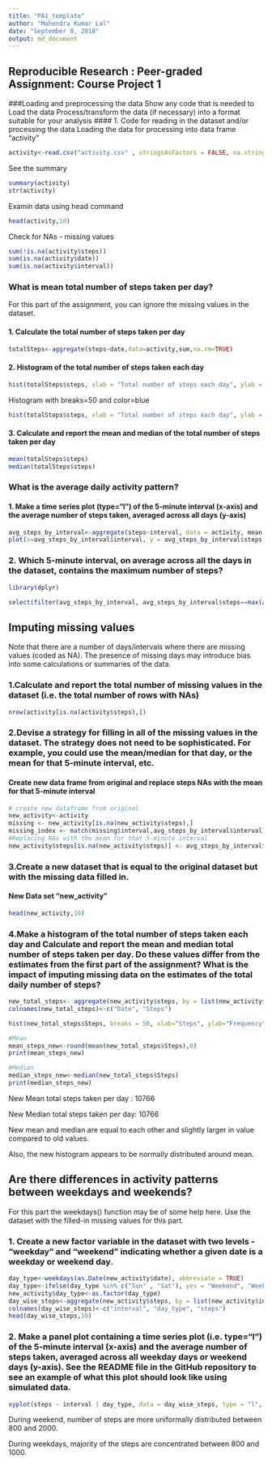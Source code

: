 ---
title: "PA1_template"
author: "Mahendra Kumar Lal"
date: "September 8, 2018"
output: md_document
---
## Reproducible Research : Peer-graded Assignment: Course Project 1 

###Loading and preprocessing the data
Show any code that is needed to
Load the data 
Process/transform the data (if necessary) into a format suitable for your analysis
#### 1. Code for reading in the dataset and/or processing the data
Loading the data for processing into data frame "activity"
```{r}
activity<-read.csv("activity.csv" , stringsAsFactors = FALSE, na.strings = "NA"  )

```
See the summary
```{r}
summary(activity)
str(activity)
```
Examin data using head command
```{r}
head(activity,10)

```
Check for NAs - missing values
```{r}
sum(!is.na(activity$steps))
sum(is.na(activity$date))
sum(is.na(activity$interval))
```
### What is mean total number of steps taken per day? 
For this part of the assignment, you can ignore the missing values in the dataset.

#### 1. Calculate the total number of steps taken per day

```{r}
totalSteps<-aggregate(steps~date,data=activity,sum,na.rm=TRUE)
```
#### 2. Histogram of the total number of steps taken each day
```{r  fig.path= "figure/"    }
hist(totalSteps$steps, xlab = "Total number of steps each day", ylab = "Frequency", main = " Histogram of total Number of steps each day")
```

Histogram with breaks=50 and color=blue
```{r  fig.path= "figure/" }
hist(totalSteps$steps, xlab = "Total number of steps each day", ylab = "Frequency", main = " Histogram of total Number of steps each day", breaks = 50, col = "blue")
```

#### 3. Calculate and report the mean and median of the total number of steps taken per day

```{r}
mean(totalSteps$steps)
median(totalSteps$steps)
```

### What is the average daily activity pattern?

#### 1. Make a time series plot (type="l") of the 5-minute interval (x-axis) and the average number of steps taken, averaged across all days (y-axis)
```{r   fig.path= "figure/" }
avg_steps_by_interval<-aggregate(steps~interval, data = activity, mean, na.rm =TRUE)
plot(x=avg_steps_by_interval$interval, y = avg_steps_by_interval$steps, xlab = "5-Minutes interval",ylab= "Average No of Steps across all days" , type = "l", col = "red" , main = "Average Number of Steps taken at 5 Min interval")

```

### 2. Which 5-minute interval, on average across all the days in the dataset, contains the maximum number of steps?
```{r}
library(dplyr)

select(filter(avg_steps_by_interval, avg_steps_by_interval$steps==max(avg_steps_by_interval$steps)) , 1)

```


## Imputing missing values

Note that there are a number of days/intervals where there are missing values (coded as NA). The presence of missing days may introduce bias into some calculations or summaries of the data.

### 1.Calculate and report the total number of missing values in the dataset (i.e. the total number of rows with NAs)
```{r}
nrow(activity[is.na(activity$steps),])
```


### 2.Devise a strategy for filling in all of the missing values in the dataset. The strategy does not need to be sophisticated. For example, you could use the mean/median for that day, or the mean for that 5-minute interval, etc.
#### Create new data frame from original and replace steps NAs with the mean for that 5-minute interval

```{r}
# create new dataframe from original
new_activity<-activity
missing <- new_activity[is.na(new_activity$steps),]
missing_index <- match(missing$interval,avg_steps_by_interval$interval)
#Replacing NAs with the mean for that 5-minute interval
new_activity$steps[is.na(new_activity$steps)] <- avg_steps_by_interval$steps[missing_index]

```



### 3.Create a new dataset that is equal to the original dataset but with the missing data filled in.

#### New Data set "new_activity"
```{r}
head(new_activity,10)
```


### 4.Make a histogram of the total number of steps taken each day and Calculate and report the mean and median total number of steps taken per day. Do these values differ from the estimates from the first part of the assignment? What is the impact of imputing missing data on the estimates of the total daily number of steps?

```{r}
new_total_steps<- aggregate(new_activity$steps, by = list(new_activity$date), sum, na.rm = TRUE)
colnames(new_total_steps)<-c("Date", "Steps")

hist(new_total_steps$Steps, breaks = 50, xlab="Steps", ylab="Frequency" , col="blue" , main = "A histogram of the total number of steps taken each day(new data)")

#Mean
mean_steps_new<-round(mean(new_total_steps$Steps),0)
print(mean_steps_new)

#Median
median_steps_new<-median(new_total_steps$Steps)
print(median_steps_new)
```



New Mean total steps taken per day : 10766

New Median total steps taken per day: 10766

New mean and median are equal to each other and slightly larger in value compared to old values.

Also, the new histogram appears to be normally distributed around mean.


## Are there differences in activity patterns between weekdays and weekends?

For this part the weekdays() function may be of some help here. Use the dataset with the filled-in missing values for this part. 

### 1. Create a new factor variable in the dataset with two levels - "weekday" and "weekend" indicating whether a given date is a weekday or weekend day.


```{r}
day_type<-weekdays(as.Date(new_activity$date), abbreviate = TRUE)
day_type<-ifelse(day_type %in% c("Sun" , "Sat"), yes = "Weekend", "Weekday")
new_activity$day_type<-as.factor(day_type)
day_wise_steps<-aggregate(new_activity$steps, by = list(new_activity$interval, new_activity$day_type), mean, na.rm = TRUE)
colnames(day_wise_steps)<-c("interval", "day_type", "steps")
head(day_wise_steps,10)
```

### 2. Make a panel plot containing a time series plot (i.e.  type="l") of the 5-minute interval (x-axis) and the average number of steps taken, averaged across all weekday days or weekend days (y-axis). See the README file in the GitHub repository to see an example of what this plot should look like using simulated data.

```{r  fig.path= "figure/" }

xyplot(steps ~ interval | day_type, data = day_wise_steps, type = "l", layout = c(1,2) ,main = "Average number of steps taken")

```

During weekend, number of steps are more uniformally distributed between 800 and 2000.

During weekdays, majority of the steps are concentrated between 800 and 1000.




